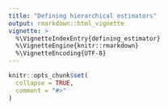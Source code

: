 ```yaml
---
title: "Defining hierarchical estimators"
output: rmarkdown::html_vignette
vignette: >
  %\VignetteIndexEntry{defining_estimator}
  %\VignetteEngine{knitr::rmarkdown}
  %\VignetteEncoding{UTF-8}
---
```


```r
knitr::opts_chunk$set(
  collapse = TRUE,
  comment = "#>"
)
```


